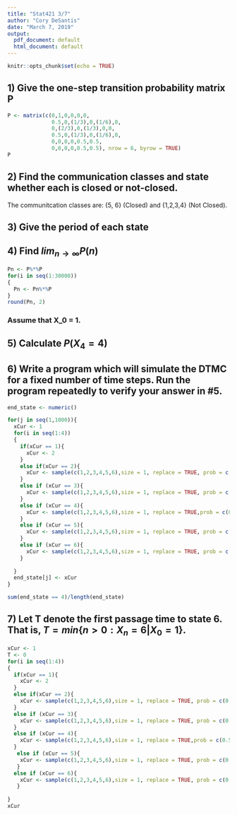 ---
title: "Stat421 3/7"
author: "Cory DeSantis"
date: "March 7, 2019"
output:
  pdf_document: default
  html_document: default
---

```{r setup, include=FALSE}
knitr::opts_chunk$set(echo = TRUE)
```

## 1) Give the one-step transition probability matrix P

```{r}
P <- matrix(c(0,1,0,0,0,0,
              0.5,0,(1/3),0,(1/6),0,
              0,(2/3),0,(1/3),0,0,
              0.5,0,(1/3),0,(1/6),0,
              0,0,0,0,0.5,0.5,
              0,0,0,0,0.5,0.5), nrow = 6, byrow = TRUE)
P

```

## 2) Find the communication classes and state whether each is closed or not-closed.

The communitcation classes are: \{5, 6\} (Closed) and \{1,2,3,4\} (Not Closed).

## 3) Give the period of each state

\begin{tabular}{ c c c c c c c }
State & 1 & 2 & 3 & 4 & 5 & 6 \\ 
- & - & - & - & - & - & - \\
Period & 2 & 2 & 2 & 2 & 1 & 1
\end{tabular}

## 4) Find $lim_{n\to\infty} P(n)$

```{r}

Pn <- P%*%P
for(i in seq(1:30000))
{
  Pn <- Pn%*%P
}
round(Pn, 2)


```


### Assume that X_0 = 1.

## 5) Calculate $P(X_4 = 4)$

## 6) Write a program which will simulate the DTMC for a fixed number of time steps. Run the program repeatedly to verify your answer in #5.

```{r}
end_state <- numeric()

for(j in seq(1,1000)){
  xCur <- 1
  for(i in seq(1:4))
  {
    if(xCur == 1){
      xCur <- 2
    }
    else if(xCur == 2){
      xCur <- sample(c(1,2,3,4,5,6),size = 1, replace = TRUE, prob = c(0.5,0,(1/3),0,(1/6),0))
    }
    else if (xCur == 3){
      xCur <- sample(c(1,2,3,4,5,6),size = 1, replace = TRUE, prob = c(0,(2/3),0,(1/3),0,0))
    }
    else if (xCur == 4){
      xCur <- sample(c(1,2,3,4,5,6),size = 1, replace = TRUE,prob = c(0.5,0,(1/3),0,(1/6),0))
    }
    else if (xCur == 5){
      xCur <- sample(c(1,2,3,4,5,6),size = 1, replace = TRUE, prob = c(0,0,0,0,0.5,0.5))
    }
    else if (xCur == 6){
      xCur <- sample(c(1,2,3,4,5,6),size = 1, replace = TRUE, prob = c(0,0,0,0,0.5,0.5))
    }
  
  }
  end_state[j] <- xCur
}

sum(end_state == 4)/length(end_state)
```



## 7) Let T denote the first passage time to state 6. That is, $T = min\{n > 0 : X_n = 6|X_0 = 1\}$.


```{r}

xCur <- 1
T <- 0
for(i in seq(1:4))
{
  if(xCur == 1){
    xCur <- 2
  }
  else if(xCur == 2){
    xCur <- sample(c(1,2,3,4,5,6),size = 1, replace = TRUE, prob = c(0.5,0,(1/3),0,(1/6),0))
  }
  else if (xCur == 3){
    xCur <- sample(c(1,2,3,4,5,6),size = 1, replace = TRUE, prob = c(0,(2/3),0,(1/3),0,0))
  }
  else if (xCur == 4){
    xCur <- sample(c(1,2,3,4,5,6),size = 1, replace = TRUE,prob = c(0.5,0,(1/3),0,(1/6),0))
  }
   else if (xCur == 5){
    xCur <- sample(c(1,2,3,4,5,6),size = 1, replace = TRUE, prob = c(0,0,0,0,0.5,0.5))
   }
  else if (xCur == 6){
    xCur <- sample(c(1,2,3,4,5,6),size = 1, replace = TRUE, prob = c(0,0,0,0,0.5,0.5))
   }
  
}
xCur

```



